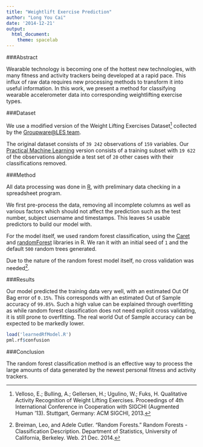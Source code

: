 ```yaml
---
title: "Weightlift Exercise Prediction"
author: "Long You Cai"
date: '2014-12-21'
output:
  html_document:
    theme: spacelab
---
```


###Abstract

Wearable technology is becoming one of the hottest new technologies, with many fitness and activity trackers being developed at a rapid pace. This influx of raw data requires new processing methods to transform it into useful information. In this work, we present a method for classifying wearable accelerometer data into corresponding weightlifting exercise types.

###Dataset

We use a modified version of the Weight Lifting Exercises Dataset[^1] collected by the [Groupware\@LES team][groupware].

The original dataset consists of `39 242` observations of `159` variables. Our [Practical Machine Learning][pml] version consists of a training subset with `19 622` of the observations alongside a test set of `20` other cases with their classifications removed.

###Method

All data processing was done in [R][rlang], with preliminary data checking in a spreadsheet program.

We first pre-process the data, removing all incomplete columns as well as various factors which should not affect the prediction such as the test number, subject username and timestamps. This leaves `54` usable predictors to build our model with.

For the model itself, we used random forest classification, using the [Caret][caretlib] and [randomForest][rflib] libraries in R. We ran it with an initial seed of `1` and the default `500` random trees generated.

Due to the nature of the random forest model itself, no cross validation was needed[^2].

###Results

Our model predicted the training data very well, with an estimated Out Of Bag error of `0.15%`. This corresponds with an estimated Out of Sample accuracy of `99.85%`. Such a high value can be explained through overfitting as while random forest classification does not need explicit cross validating, it is still prone to overfitting. The real world Out of Sample accuracy can be expected to be markedly lower.

```r
load('learnedRfModel.R')
pml.rf$confusion
```

###Conclusion

The random forest classification method is an effective way to process the large amounts of data generated by the newest personal fitness and activity trackers.

[^1]: Velloso, E.; Bulling, A.; Gellersen, H.; Ugulino, W.; Fuks, H. Qualitative Activity Recognition of Weight Lifting Exercises. Proceedings of 4th International Conference in Cooperation with SIGCHI (Augmented Human '13). Stuttgart, Germany: ACM SIGCHI, 2013.

[^2]: Breiman, Leo, and Adele Cutler. "Random Forests." Random Forests - Classification Description. Department of Statistics, University of California, Berkeley. Web. 21 Dec. 2014.

[groupware]: http://groupware.les.inf.puc-rio.br/har#weight_lifting_exercises
[pml]: https://www.coursera.org/course/predmachlearn
[rlang]: http://www.r-project.org/
[caretlib]: http://topepo.github.io/caret/index.html
[rflib]: http://cran.r-project.org/web/packages/randomForest/index.html